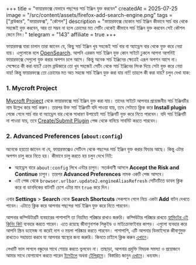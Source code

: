 +++
title = "ফায়ারফক্সে যেভাবে পছন্দের সার্চ ইঞ্জিন যুক্ত করবেন"
createdAt = 2025-07-25
image = "/src/content/assets/firefox-add-search-engine.png"
tags = ["ব্রাউজার", "ফায়ারফক্স", "কৌশল"]
description = "ফায়ারফক্সে যেকোন সার্চ ইঞ্জিন কীভাবে সার্চ বার থেকে সহজেই যুক্ত করবেন, আর তা সম্ভব না হলে ক্রোমের মত সেটিং থেকেই কীভাবে সার্চ ইঞ্জিন যুক্ত করবেন সেই কৌশল জেনে নিন।"
telegram = "143"
affiliate = true
+++

ফায়ারফক্স যারা চালান তারা জানেন যে, কিছু সার্চ ইঞ্জিন খুব সহজেই সার্চ বার বা অ্যাড্রেস বার থেকে যুক্ত করে নেয়া যায়। এগুলোকে বলে [OpenSearch](https://developer.mozilla.org/docs/Web/OpenSearch). আপনি এরকম সার্চ ইঞ্জিন যুক্ত কোন সাইটে ঢুকলে আপনা আপনিই ফায়ারফক্সে সেগুলো যুক্ত করার অপশন চলে আসে। কিন্তু অনেক সার্চ ইঞ্জিনের ক্ষেত্রেই এরূপ অপশন আসে না। সেক্ষেত্রে কী করা যায়? ক্রোম ব্রাউজারে তো খুব সহজেই সেটিং থেকে সার্চ ইঞ্জিনের লিংক দিয়ে সেটা যুক্ত করে নেয়া যায়! কিন্তু ফায়ারফক্সে তো ক্রোমের মত অত সহজে সার্চ ইঞ্জিন যুক্ত করা যায় না!! তাহলে কী করা যায়? চলুন দেখা যাক:

### 1. Mycroft Project

[Mycroft Project](https://mycroftproject.com/) থেকে ফায়ারফক্সে সার্চ ইঞ্জিন যুক্ত করা যায়। তাদের সাইটে আপনার প্রয়োজনীয় সার্চ ইঞ্জিনটির নাম উল্লেখ করে সার্চ করুন। তারপর উক্ত সার্চ ইঞ্জিনটি যদি পাওয়া যায়, তবে সেটাতে ক্লিক করে **Install plugin** পেজে গেলে সার্চ বার বা অ্যাড্রেস বার থেকে সাধারণ উপায়েই সার্চ ইঞ্জিনটি যুক্ত করে নিতে পারবেন। যদি সার্চ ইঞ্জিনটি না পাওয়া যায়, তবে [Create/Submit Plugin](https://mycroftproject.com/submitos.html) পেজ থেকে বানিয়ে সাবমিট করতে পারবেন।

### 2. Advanced Preferences (`about:config`)

অনেকে হয়তো জানেন না যে, ফায়ারফক্সেও সেটিংস থেকে পছন্দের সার্চ ইঞ্জিন যুক্ত করার ফিচার আছে। কিন্তু এটার অপশন চালু করে নিতে হয়। কীভাবে চালু করতে হয় চলুন দেখে নিই:

- অ্যাড্রেস বারে `about:config` লিখে এন্টার চাপুন। সতর্কবাণী আসলে **Accept the Risk and Continue** চাপুন। তারপর **Advanced Preferences** নামক একটি পেজ আসবে।
- এই পেজ থেকে `browser.urlbar.update2.engineAliasRefresh` সেটিংটিতে ডাবল ক্লিক করে বা ডানদিকের বাটনটি চেপে এটার মান `true` করে দিন।

এবার **Settings** > **Search** থেকে **Search Shortcuts** সেকশনে গেলে নিচে একটা **Add** বাটন দেখতে পাবেন। এটাতে ক্লিক করে আপনার পছন্দের সার্চ ইঞ্জিন যুক্ত করে নিতে পারবেন।

আপনার কম্পিউটারটি ব্যবহারের পাশাপাশি তা নিয়মিত পরিষ্কার রাখাও জরুরি। কম্পিউটার পরিষ্কার রাখতে [হ্যাভিটের এই ক্লিনিং কিট](https://rkmri.co/2epINlAM0Mop/) ব্যবহার করতে পারেন। এতে রয়েছে জীবাণুনাশক লিকুইড ও মাইক্রোফাইবার কাপড়। এগুলো ব্যবহার করে আপনি স্ক্রিন ড্যামেজ না করেই দাগ ও ময়লা পরিষ্কার করতে পারবেন। পাশাপাশি, এটি আপনার ডিভাইসকে জীবাণুমুক্ত রাখতেও সহায়তা করবে যা আপনার স্বাস্থ্যের জন্য জরুরি। কিনতে চাইলে ক্লিক করুন [এখানে](https://rkmri.co/2epINlAM0Mop/)।

লেখাটি ভাল লাগলে বন্ধুদের সাথে শেয়ার করতে ভুলবেন না। তাছাড়া, আপনার প্রযুক্তি বিষয়ক সমস্যা ও প্রয়োজনে আমার সাথে যোগাযোগ করতে পারেন [ইমেইলে](mailto:khalidershell.duarg@slmail.me) অথবা [টেলিগ্রামে](https://t.me/khalidershell)। বিস্তারিত জানুন [এখানে](services)। ধন্যবাদ।

